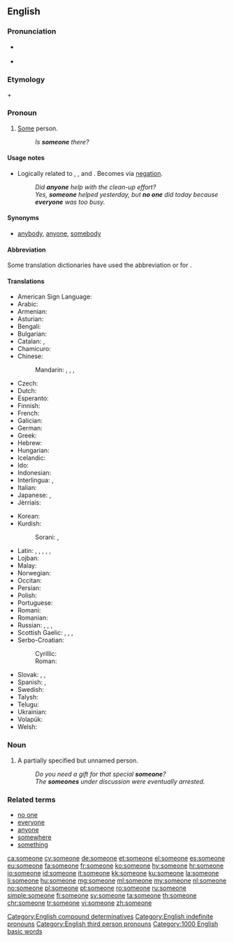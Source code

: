 ==English==

===Pronunciation===
* {{a|RP}} {{IPA|/ˈsʌmwʌn/|lang=en}}
* {{audio|en-us-someone.ogg|Audio (US)|lang=en}}

===Etymology===
{{term|some|lang=en}} + {{term|one|lang=en}}

===Pronoun===
{{en-pron}}

# [[some|Some]] person.
#: ''Is '''someone''' there?''

====Usage notes====
* Logically related to {{term|anyone|lang=en}}, {{term|everyone|lang=en}}, and {{term|no one|lang=en}}. Becomes {{term|no one|lang=en}} via [[negation]].
*: ''Did '''anyone''' help with the clean-up effort?''
*: ''Yes, '''someone''' helped yesterday, but '''no one''' did today because '''everyone''' was too busy.''

====Synonyms====
* [[anybody]], [[anyone]], [[somebody]]

====Abbreviation====
Some translation dictionaries have used the abbreviation {{term|s.o.|lang=en}} or {{term|so|lang=en}} for {{term|someone|lang=en}}.

====Translations====
{{trans-top|some person}}
* American Sign Language: {{t|ase|1@InsideNeckhigh-FingerUpPalmBack CirclesHoriz}}
* Arabic: {{t+|ar|أحد|tr='áHad}}
* Armenian: {{t+|hy|մեկ|alt=մեկը|tr=mekë}}
* Asturian: {{t|ast|daquién}}
* Bengali: {{t|bn|কেউ একটা|sc=Beng}}
* Bulgarian: {{t|bg|някой|tr=njakoj}}
* Catalan: {{t+|ca|algú}}, {{t|ca|qualcú}}
* Chamicuro: {{t|ccc|ana'shanaye}}
* Chinese:
*: Mandarin: {{t+|cmn|有人|tr=yǒu rén|sc=Hani}}, {{t+|cmn|某人|tr=mǒurén|sc=Hani}}, {{t+|cmn|誰|sc=Hani}}, {{t+|cmn|谁|tr=shéi, shuí|sc=Hani}}
* Czech: {{t+|cs|někdo}}
* Dutch: {{t+|nl|iemand}}
* Esperanto: {{t+|eo|iu}}
* Finnish: {{t+|fi|joku}}
* French: {{t+|fr|quelqu'un}}
* Galician: {{t+|gl|alguén}}
* German: {{t+|de|jemand}}
* Greek: {{t+|el|κάποιος}}
* Hebrew: {{t|he|מישהו}}
* Hungarian: {{t+|hu|valaki}}
* Icelandic: {{t+|is|einhver}}
* Ido: {{t+|io|ulu}}
* Indonesian: {{t+|id|seseorang}}
* Interlingua: {{t|ia|alicuno}}, {{t|ia|alcuno}}
* Italian: {{t+|it|qualcuno}}
* Japanese: {{t|ja|誰か|tr=だれか, dare-ka}}, {{t|ja|或る人|tr=あるひと, aru hito}}
* Jèrriais: {{t|roa-jer|tchitch'un}}
{{trans-mid}}
* Korean: {{t|ko|누군가|tr=nugunga}}
* Kurdish:
*: Sorani: {{t|ku|یه‌کێک|tr=yekék|sc=ku-Arab}}, {{t|ku|که‌سێک|tr=kesék|sc=ku-Arab}}
* Latin: {{t+|la|aliquis|m|f}}, {{t|la|aliquid|n}}, {{t+|la|quidam|m|f}}, {{t+|la|quidam|n}}, {{t|la|quiddam|n}}, {{t|la|quaedam|f}}
* Lojban: {{t|jbo|zo'e}}
* Malay: {{t|ms|seseorang}}
* Norwegian: {{t+|no|noen}}
* Occitan: {{t|oc|qualqu'un}}
* Persian: {{t+|fa|کسی|tr=kasi}}
* Polish: {{t+|pl|ktoś}}
* Portuguese: {{t+|pt|alguém}}
* Romani: {{t|rom|varekon}}
* Romanian: {{t+|ro|cineva}}
* Russian: {{t+|ru|кто-то|tr=kto-to}}, {{t+|ru|кто-нибудь|tr=kto-nibúd'}}, {{t+|ru|некто|tr=nékto}}, {{t+|ru|кто-либо|tr=kto-líbo}}
* Scottish Gaelic: {{t|gd|cuideigin}}, {{qualifier|male}} {{t|gd|duin'-eigin}}, {{qualifier|male}} {{t|gd|feareigin}}, {{qualifier|female}} {{t|gd|tè-eigin}}
* Serbo-Croatian:
*: Cyrillic: {{t|sh|неко}}
*: Roman: {{t+|sh|neko}}
* Slovak: {{t|sk|niekto}}, {{t|sk|dakto}}, {{t|sk|voľakto}}
* Spanish: {{t+|es|alguien}}, {{t+|es|alguno}}
* Swedish: {{t+|sv|någon}}
* Talysh: {{t|tly|ای نفری|tr=i nafari|sc=fa-Arab}}
* Telugu: {{t|te|ఎవరో|tr=evarO}}
* Ukrainian: {{t+|uk|хтось|tr=xtos'}}
* Volapük: {{t+|vo|ek}}
* Welsh: {{t+|cy|rhywun|m}}
{{trans-bottom}}

===Noun===
{{en-noun}}

# A partially specified but unnamed person.
#: ''Do you need a gift for that special '''someone'''?''
#: ''The '''someones''' under discussion were eventually arrested.''

===Related terms===
* [[no one]]
* [[everyone]]
* [[anyone]]
* [[somewhere]]
* [[something]]

[[Category:English compound determinatives]]
[[Category:English indefinite pronouns]]
[[Category:English third person pronouns]]

[[Category:1000 English basic words]]

[[ca:someone]]
[[cy:someone]]
[[de:someone]]
[[et:someone]]
[[el:someone]]
[[es:someone]]
[[eu:someone]]
[[fa:someone]]
[[fr:someone]]
[[ko:someone]]
[[hy:someone]]
[[hr:someone]]
[[io:someone]]
[[id:someone]]
[[it:someone]]
[[kk:someone]]
[[ku:someone]]
[[la:someone]]
[[li:someone]]
[[hu:someone]]
[[mg:someone]]
[[ml:someone]]
[[my:someone]]
[[nl:someone]]
[[no:someone]]
[[pl:someone]]
[[pt:someone]]
[[ro:someone]]
[[ru:someone]]
[[simple:someone]]
[[fi:someone]]
[[sv:someone]]
[[ta:someone]]
[[th:someone]]
[[chr:someone]]
[[tr:someone]]
[[vi:someone]]
[[zh:someone]]